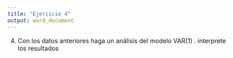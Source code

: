 ```yaml
---
title: "Ejercicio 4"
output: word_document
---
```


4. 	Con los datos anteriores haga un análisis del modelo VAR(1) .  interprete los resultados